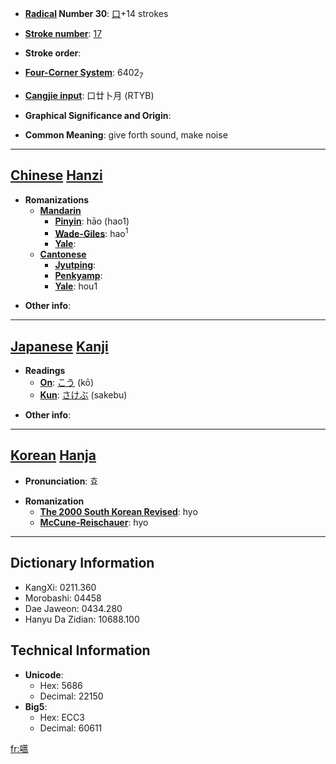 * '''[[Wiktionary:Chinese radical index| Radical]] Number 30''': [[Wiktionary:Chinese radical index 口|口]]+14 strokes

* '''[[Wiktionary:Chinese total strokes index|Stroke number]]''': [[Wiktionary:Chinese total strokes index 17|17]]

* '''Stroke order''': 

* '''[[Wiktionary:Chinese four corner index|Four-Corner System]]''': 6402<sub>7</sub>

* '''[[Wiktionary:Chinese Cangjie index|Cangjie input]]''': 口廿卜月 (RTYB)

* '''Graphical Significance and Origin''': 

* '''Common Meaning''': give forth sound, make noise

----

== [[Chinese]] [[Hanzi]] ==

* '''Romanizations'''
** '''[[Mandarin]]'''
*** '''[[Pinyin]]''': hāo (hao1)
*** '''[[Wade-Giles]]''': hao<sup>1</sup>
*** '''[[Yale]]''': 
** '''[[Cantonese]]'''
*** '''[[Jyutping]]''':
*** '''[[Penkyamp]]''': 
*** '''[[Yale]]''': hou1

* '''Other info''': 

----

== [[Japanese]] [[Kanji]] ==

* '''Readings'''
** '''[[On]]''': [[こう]] (kō)
** '''[[Kun]]''': [[さけぶ]] (sakebu)

* '''Other info''':  

----

== [[Korean]] [[Hanja]] ==

* '''Pronunciation''': 효

* '''Romanization'''
** '''[[The 2000 South Korean Revised Romanization|The 2000 South Korean Revised]]''': hyo
** '''[[McCune-Reischauer]]''': hyo

----

== Dictionary Information ==

* KangXi: 0211.360
* Morobashi: 04458
* Dae Jaweon: 0434.280
* Hanyu Da Zidian: 10688.100

== Technical Information ==

* '''Unicode''':
** Hex: 5686
** Decimal: 22150
* '''Big5''':
** Hex: ECC3
** Decimal: 60611

[[fr:嚆]]